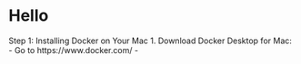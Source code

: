 # Hello 

Step 1: Installing Docker on Your Mac
1. Download Docker Desktop for Mac: 
   - Go to https://www.docker.com/ 
   - 